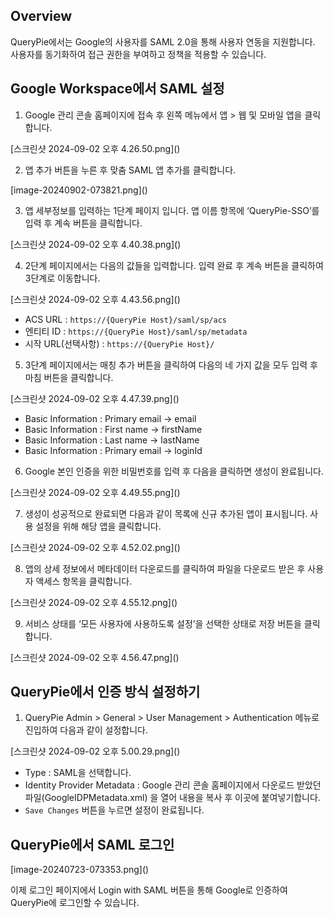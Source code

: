 ## Overview
QueryPie에서는 Google의 사용자를 SAML 2.0을 통해 사용자 연동을 지원합니다. 사용자를 동기화하여 접근 권한을 부여하고 정책을 적용할 수 있습니다.

## Google Workspace에서 SAML 설정
1. Google 관리 콘솔 홈페이지에 접속 후 왼쪽 메뉴에서 앱 &gt; 웹 및 모바일 앱을 클릭합니다.

<p align="center">
<div>[스크린샷 2024-09-02 오후 4.26.50.png]()</div>
</p>

2. 앱 추가 버튼을 누른 후 맞춤 SAML 앱 추가를 클릭합니다.

<p align="center">
<div>[image-20240902-073821.png]()</div>
</p>

3. 앱 세부정보를 입력하는 1단계 페이지 입니다. 앱 이름 항목에 ‘QueryPie-SSO’를 입력 후 계속 버튼을 클릭합니다.

<p align="center">
<div>[스크린샷 2024-09-02 오후 4.40.38.png]()</div>
</p>

4. 2단계 페이지에서는 다음의 값들을 입력합니다. 입력 완료 후 계속 버튼을 클릭하여 3단계로 이동합니다.

<p align="center">
<div>[스크린샷 2024-09-02 오후 4.43.56.png]()</div>
</p>

* ACS URL : `https://{QueryPie Host}/saml/sp/acs`
* 엔티티 ID : `https://{QueryPie Host}/saml/sp/metadata`
* 시작 URL(선택사항) : `https://{QueryPie Host}/`

5. 3단계 페이지에서는 매칭 추가 버튼을 클릭하여 다음의 네 가지 값을 모두 입력 후 마침 버튼을 클릭합니다.

<p align="center">
<div>[스크린샷 2024-09-02 오후 4.47.39.png]()</div>
</p>

* Basic Information : Primary email → email
* Basic Information : First name → firstName
* Basic Information : Last name → lastName
* Basic Information : Primary email → loginId

6. Google 본인 인증을 위한 비밀번호를 입력 후 다음을 클릭하면 생성이 완료됩니다.

<p align="center">
<div>[스크린샷 2024-09-02 오후 4.49.55.png]()</div>
</p>

7.  생성이 성공적으로 완료되면 다음과 같이 목록에 신규 추가된 앱이 표시됩니다. 사용 설정을 위해 해당 앱을 클릭합니다.

<p align="center">
<div>[스크린샷 2024-09-02 오후 4.52.02.png]()</div>
</p>

8. 앱의 상세 정보에서 메타데이터 다운로드를 클릭하여 파일을 다운로드 받은 후  사용자 액세스 항목을 클릭합니다.

<p align="center">
<div>[스크린샷 2024-09-02 오후 4.55.12.png]()</div>
</p>

9. 서비스 상태를 ‘모든 사용자에 사용하도록 설정’을 선택한 상태로 저장 버튼을 클릭합니다.

<p align="center">
<div>[스크린샷 2024-09-02 오후 4.56.47.png]()</div>
</p>

## QueryPie에서 인증 방식 설정하기
1. QueryPie Admin &gt; General &gt; User Management &gt; Authentication 메뉴로 진입하여 다음과 같이 설정합니다.

<p align="center">
<div>[스크린샷 2024-09-02 오후 5.00.29.png]()</div>
</p>

* Type : SAML을 선택합니다.
* Identity Provider Metadata : Google 관리 콘솔 홈페이지에서 다운로드 받았던 파일(GoogleIDPMetadata.xml) 을 열어 내용을 복사 후 이곳에 붙여넣기합니다.
* `Save Changes` 버튼을 누르면 설정이 완료됩니다.

## QueryPie에서 SAML 로그인
<p align="center">
<div>[image-20240723-073353.png]()</div>
</p>

이제 로그인 페이지에서 Login with SAML 버튼을 통해 Google로 인증하여 QueryPie에 로그인할 수 있습니다.

